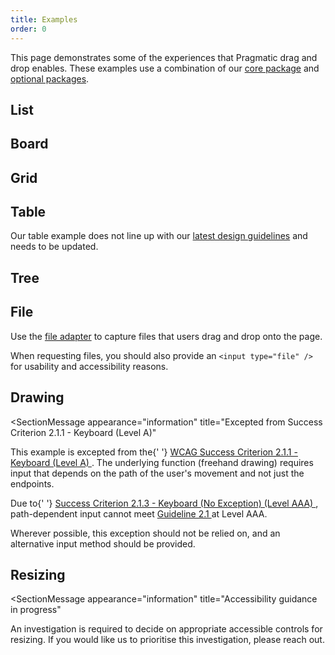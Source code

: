 ```yaml
---
title: Examples
order: 0
---
```




This page demonstrates some of the experiences that Pragmatic drag and drop enables. These examples use a combination of our [core package](../core-package) and [optional packages](../optional-packages).

## List

<Example Component={ListExample} appearance="showcase-only" />

## Board

<Example Component={BoardExample} appearance="showcase-only" />

## Grid

<Example Component={GridExample} appearance="showcase-only" />

## Table

<SectionMessage appearance="information" title="Needs updating">

Our table example does not line up with our [latest design
guidelines](./design-guidelines) and needs to be updated.

</SectionMessage>

<Example Component={TableExample} appearance="showcase-only" />

## Tree

<Example Component={TreeExample} appearance="showcase-only" />

## File

Use the [file adapter](./how-it-works/adapters/file-adapter) to capture files that users drag and drop onto the page.

When requesting files, you should also provide an `<input type="file" />` for
usability and accessibility reasons.

<Example Component={FileExample} appearance="showcase-only" />

## Drawing

<SectionMessage
  appearance="information"
  title="Excepted from Success Criterion 2.1.1 - Keyboard (Level A)"
>
  <Stack space="space.200">
    <p>
      This example is excepted from the{' '}
      <a href="https://www.w3.org/WAI/WCAG21/Understanding/keyboard">
        WCAG Success Criterion 2.1.1 - Keyboard (Level A)
      </a>
      . The underlying function (freehand drawing) requires input that depends on
      the path of the user's movement and not just the endpoints.
    </p>
    <p>
      Due to{' '}
      <a href="https://www.w3.org/WAI/WCAG21/Understanding/keyboard-no-exception">
        Success Criterion 2.1.3 - Keyboard (No Exception) (Level AAA)
      </a>
      , path-dependent input cannot meet <a href="https://www.w3.org/WAI/WCAG21/Understanding/keyboard-accessible">
        Guideline 2.1
      </a> at Level AAA.
    </p>
    <p>
      Wherever possible, this exception should not be relied on, and an
      alternative input method should be provided.
    </p>
  </Stack>
</SectionMessage>

<Example Component={DrawingExample} appearance="showcase-only" />

## Resizing

<SectionMessage
  appearance="information"
  title="Accessibility guidance in progress"
>
  <p>
    An investigation is required to decide on appropriate accessible controls
    for resizing. If you would like us to prioritise this investigation, please
    reach out.
  </p>
</SectionMessage>

<Example Component={ResizingExample} appearance="showcase-only" />
